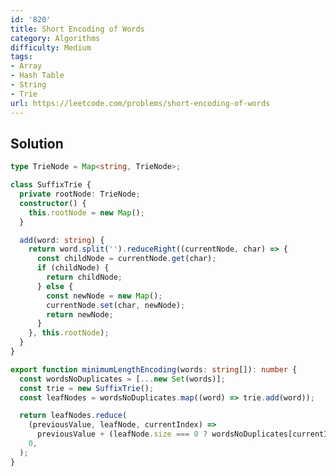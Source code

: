 ```yaml
---
id: '820'
title: Short Encoding of Words
category: Algorithms
difficulty: Medium
tags:
- Array
- Hash Table
- String
- Trie
url: https://leetcode.com/problems/short-encoding-of-words
---
```


## Solution

```typescript filename="solution.ts" copy
type TrieNode = Map<string, TrieNode>;

class SuffixTrie {
  private rootNode: TrieNode;
  constructor() {
    this.rootNode = new Map();
  }

  add(word: string) {
    return word.split('').reduceRight((currentNode, char) => {
      const childNode = currentNode.get(char);
      if (childNode) {
        return childNode;
      } else {
        const newNode = new Map();
        currentNode.set(char, newNode);
        return newNode;
      }
    }, this.rootNode);
  }
}

export function minimumLengthEncoding(words: string[]): number {
  const wordsNoDuplicates = [...new Set(words)];
  const trie = new SuffixTrie();
  const leafNodes = wordsNoDuplicates.map((word) => trie.add(word));

  return leafNodes.reduce(
    (previousValue, leafNode, currentIndex) =>
      previousValue + (leafNode.size === 0 ? wordsNoDuplicates[currentIndex].length + 1 : 0),
    0,
  );
}
```

